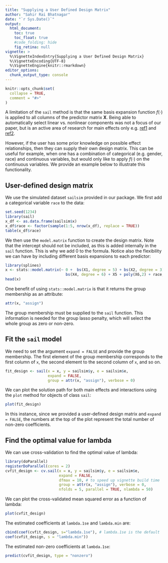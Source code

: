 ```yaml
---
title: "Supplying a User Defined Design Matrix"
author: "Sahir Rai Bhatnagar"
date: "`r Sys.Date()`"
output:
  html_document:
    toc: true
    toc_float: true
    #code_folding: hide
    fig_retina: null
vignette: >
  %\VignetteIndexEntry{Supplying a User Defined Design Matrix}
  %\VignetteEncoding{UTF-8}
  %\VignetteEngine{knitr::rmarkdown}
editor_options: 
  chunk_output_type: console
---
```


```r
knitr::opts_chunk$set(
  collapse = TRUE,
  comment = "#>"
)
```

A limitation of the `sail` method is that the same basis expansion function $f(\cdot)$ is applied to all columns of the predictor matrix $\mathbf{X}$. Being able to automatically select linear vs. nonlinear components was not a focus of our paper, but is an active area of research for main effects only e.g. [ref1](https://cran.r-project.org/package=gamsel
) and [ref2](https://github.com/asadharis/HierBasis).   

However, if the user has some prior knowledge on possible effect relationships, then they can supply their own design matrix. This can be useful for example, when one has a combination of categorical (e.g. gender, race) and continuous variables, but would only like to apply $f(\cdot)$ on the continuous variables. We provide an example below to illustrate this functionality.  


## User-defined design matrix

We use the simulated dataset `sailsim` provided in our package. We first add a categorical variable `race` to the data:

```r
set.seed(1234)
library(sail)
x_df <- as.data.frame(sailsim$x)
x_df$race <- factor(sample(1:5, nrow(x_df), replace = TRUE))
table(x_df$race)
```

We then use the `model.matrix` function to create the design matrix. Note that the intercept should not be included, as this is added internally in the `sail` function. This is why we add 0 to the formula. Notice also the flexibility we can have by including different basis expansions to each predictor:

```r
library(splines)
x <- stats::model.matrix(~ 0 +  bs(X1, degree = 5) + bs(X2, degree = 3) + ns(X3, df = 8) + 
                           bs(X4, degree = 6) + X5 + poly(X6,2) + race, data = x_df)
head(x)
```

One benefit of using `stats::model.matrix` is that it returns the group membership as an attribute:

```r
attr(x, "assign")
```

The group membership must be supplied to the `sail` function. This information is needed for the group lasso penalty, which will select the whole group as zero or non-zero.

## Fit the `sail` model

We need to set the argument `expand = FALSE` and provide the group membership. The first element of the group membership corresponds to the first column of `x`, the second element to the second column of `x`, and so on. 

```r
fit_design <- sail(x = x, y = sailsim$y, e = sailsim$e, 
                   expand = FALSE,
                   group = attr(x, "assign"), verbose = 0)
```

We can plot the solution path for both main effects and interactions using the `plot` method for objects of class `sail`:

```r
plot(fit_design)
```

In this instance, since we provided a user-defined design matrix and `expand = FALSE`, the numbers at the top of the plot represent the total number of non-zero coefficients. 


## Find the optimal value for lambda

We can use cross-validation to find the optimal value of lambda:

```r
library(doParallel)
registerDoParallel(cores = 2)
cvfit_design <- cv.sail(x = x, y = sailsim$y, e = sailsim$e, 
                        expand = FALSE,
                        dfmax = 10, # to speed up vignette build time
                        group = attr(x, "assign"), verbose = 0,
                        nfolds = 5, parallel = TRUE, nlambda = 50)
```

We can plot the cross-validated mean squared error as a function of lambda:

```r
plot(cvfit_design)
```

The estimated coefficients at `lambda.1se` and `lambda.min` are:

```r
cbind(coef(cvfit_design, s="lambda.1se"), # lambda.1se is the default
coef(cvfit_design, s = "lambda.min"))
```


The estimated non-zero coefficients at `lambda.1se`:

```r
predict(cvfit_design, type = "nonzero")
```


